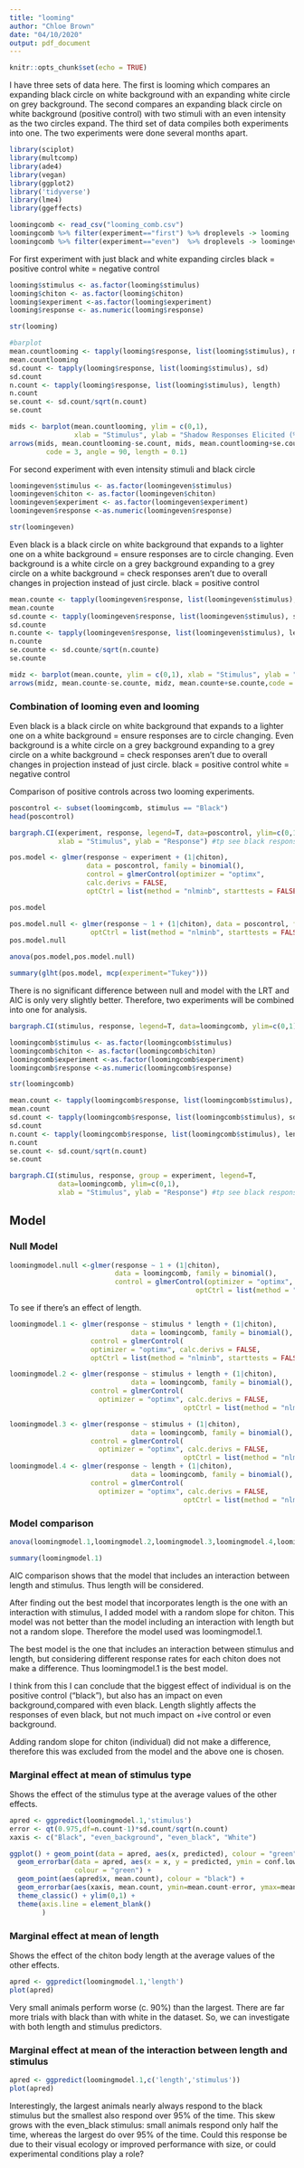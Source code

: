 ```yaml
---
title: "looming"
author: "Chloe Brown"
date: "04/10/2020"
output: pdf_document
---
```


```r
knitr::opts_chunk$set(echo = TRUE)
```

I have three sets of data here. The first is looming which compares an expanding black circle on white background with an expanding white circle on grey background. The second compares an expanding black circle on white background (positive control) with two stimuli with an even intensity as the two circles expand. The third set of data compiles both experiments into one. The two experiments were done several months apart.


```r
library(sciplot)
library(multcomp)
library(ade4)
library(vegan)
library(ggplot2)
library('tidyverse')
library(lme4)
library(ggeffects)
```

```r
loomingcomb <- read_csv("looming_comb.csv")
loomingcomb %>% filter(experiment=="first") %>% droplevels -> looming
loomingcomb %>% filter(experiment=="even")  %>% droplevels -> loomingeven
```

For first experiment with just black and white expanding circles
black = positive control
white = negative control

```r
looming$stimulus <- as.factor(looming$stimulus)
looming$chiton <- as.factor(looming$chiton)
looming$experiment <-as.factor(looming$experiment)
looming$response <- as.numeric(looming$response)

str(looming)
```

```r
#barplot
mean.countlooming <- tapply(looming$response, list(looming$stimulus), mean)
mean.countlooming
sd.count <- tapply(looming$response, list(looming$stimulus), sd)
sd.count
n.count <- tapply(looming$response, list(looming$stimulus), length)
n.count
se.count <- sd.count/sqrt(n.count)
se.count
```


```r
mids <- barplot(mean.countlooming, ylim = c(0,1),
                xlab = "Stimulus", ylab = "Shadow Responses Elicited (%)")
arrows(mids, mean.countlooming-se.count, mids, mean.countlooming+se.count,
         code = 3, angle = 90, length = 0.1)
```

For second experiment with even intensity stimuli and black circle

```r
loomingeven$stimulus <- as.factor(loomingeven$stimulus)
loomingeven$chiton <- as.factor(loomingeven$chiton)
loomingeven$experiment <- as.factor(loomingeven$experiment)
loomingeven$response <-as.numeric(loomingeven$response)

str(loomingeven)
```

Even black is a black circle on white background that expands to a lighter one on a white background = ensure responses are to circle changing. Even background is a white circle on a grey background expanding to a grey circle on a white background = check responses aren't due to overall changes in projection instead of just circle. black = positive control

```r
mean.counte <- tapply(loomingeven$response, list(loomingeven$stimulus), mean)
mean.counte
sd.counte <- tapply(loomingeven$response, list(loomingeven$stimulus), sd)
sd.counte
n.counte <- tapply(loomingeven$response, list(loomingeven$stimulus), length)
n.counte
se.counte <- sd.counte/sqrt(n.counte)
se.counte
```


```r
midz <- barplot(mean.counte, ylim = c(0,1), xlab = "Stimulus", ylab = "Shadow Responses Elicited (%)") 
arrows(midz, mean.counte-se.counte, midz, mean.counte+se.counte,code = 3, angle = 90, length = 0.1)
```

### Combination of looming even and looming

Even black is a black circle on white background that expands to a lighter one on a white background = ensure responses are to circle changing. Even background is a white circle on a grey background expanding to a grey circle on a white background = check responses aren't due to overall changes in projection instead of just circle.
black = positive control
white = negative control

Comparison of positive controls across two looming experiments.

```r
poscontrol <- subset(loomingcomb, stimulus == "Black")
head(poscontrol)
```


```r
bargraph.CI(experiment, response, legend=T, data=poscontrol, ylim=c(0,1),
            xlab = "Stimulus", ylab = "Response") #tp see black responses separately.
```


```r
pos.model <- glmer(response ~ experiment + (1|chiton),
                   data = poscontrol, family = binomial(), 
                   control = glmerControl(optimizer = "optimx",
                   calc.derivs = FALSE,
                   optCtrl = list(method = "nlminb", starttests = FALSE)))

pos.model
```

```r
pos.model.null <- glmer(response ~ 1 + (1|chiton), data = poscontrol, family = binomial(),                             control = glmerControl(optimizer = "optimx",                                                       calc.derivs = FALSE,
                    optCtrl = list(method = "nlminb", starttests = FALSE)))
pos.model.null
```

```r
anova(pos.model,pos.model.null)
```


```r
summary(glht(pos.model, mcp(experiment="Tukey")))
```

There is no significant difference between null and model with the LRT and AIC is only very slightly better. Therefore, two experiments will be combined into one for analysis.

```r
bargraph.CI(stimulus, response, legend=T, data=loomingcomb, ylim=c(0,1), xlab = "Stimulus", ylab = "Response") #tp see black responses separately.
```



```r
loomingcomb$stimulus <- as.factor(loomingcomb$stimulus)
loomingcomb$chiton <- as.factor(loomingcomb$chiton)
loomingcomb$experiment <-as.factor(loomingcomb$experiment)
loomingcomb$response <-as.numeric(loomingcomb$response)

str(loomingcomb)

mean.count <- tapply(loomingcomb$response, list(loomingcomb$stimulus), mean)
mean.count
sd.count <- tapply(loomingcomb$response, list(loomingcomb$stimulus), sd)
sd.count
n.count <- tapply(loomingcomb$response, list(loomingcomb$stimulus), length)
n.count
se.count <- sd.count/sqrt(n.count)
se.count
```


```r
bargraph.CI(stimulus, response, group = experiment, legend=T,
            data=loomingcomb, ylim=c(0,1),
            xlab = "Stimulus", ylab = "Response") #tp see black responses separately.

```

##  Model

### Null Model
 
```r
loomingmodel.null <-glmer(response ~ 1 + (1|chiton),
                          data = loomingcomb, family = binomial(),                              
                          control = glmerControl(optimizer = "optimx", calc.derivs = FALSE,
                                              optCtrl = list(method = "nlminb", starttests = FALSE)))
```
 
To see if there's an effect of length.

```r
loomingmodel.1 <- glmer(response ~ stimulus * length + (1|chiton),
                              data = loomingcomb, family = binomial(),      
                    control = glmerControl(
                    optimizer = "optimx", calc.derivs = FALSE,
                    optCtrl = list(method = "nlminb", starttests = FALSE)))  

loomingmodel.2 <- glmer(response ~ stimulus + length + (1|chiton),
                              data = loomingcomb, family = binomial(),      
                    control = glmerControl(
                      optimizer = "optimx", calc.derivs = FALSE,
                                           optCtrl = list(method = "nlminb", starttests = FALSE)))

loomingmodel.3 <- glmer(response ~ stimulus + (1|chiton),
                              data = loomingcomb, family = binomial(),      
                    control = glmerControl(
                      optimizer = "optimx", calc.derivs = FALSE,
                                           optCtrl = list(method = "nlminb", starttests = FALSE)))  
loomingmodel.4 <- glmer(response ~ length + (1|chiton),
                              data = loomingcomb, family = binomial(),      
                    control = glmerControl(
                      optimizer = "optimx", calc.derivs = FALSE,
                                           optCtrl = list(method = "nlminb", starttests = FALSE)))
```


### Model comparison
 
```r
anova(loomingmodel.1,loomingmodel.2,loomingmodel.3,loomingmodel.4,loomingmodel.null)
```
 

```r
summary(loomingmodel.1)
```


AIC comparison shows that the model that includes an interaction between length and stimulus. Thus length will be considered.


After finding out the best model that incorporates length is the one with an interaction with stimulus, I added model with a random slope for chiton. This model was not better than the model including an interaction with length but not a random slope. Therefore the model used was loomingmodel.1.


The best model is the one that includes an interaction between stimulus and length, but considering different response rates for each chiton does not make a difference. Thus loomingmodel.1 is the best model.

I think from this I can conclude that the biggest effect of individual is on the positive control ("black"), but also has an impact on even background,compared with even black. Length slightly affects the responses of even black, but not much impact on +ive control or even background. 

Adding random slope for chiton (individual) did not make a difference, therefore this was excluded from the model and the above one is chosen.

### Marginal effect at mean of stimulus type

Shows the effect of the stimulus type at the average values of the other effects.

```r
apred <- ggpredict(loomingmodel.1,'stimulus') 
error <- qt(0.975,df=n.count-1)*sd.count/sqrt(n.count)
xaxis <- c("Black", "even_background", "even_black", "White")

ggplot() + geom_point(data = apred, aes(x, predicted), colour = "green") + 
  geom_errorbar(data = apred, aes(x = x, y = predicted, ymin = conf.low, ymax = conf.high),
                colour = "green") + 
  geom_point(aes(apred$x, mean.count), colour = "black") + 
  geom_errorbar(aes(xaxis, mean.count, ymin=mean.count-error, ymax=mean.count+error)) + 
  theme_classic() + ylim(0,1) +
  theme(axis.line = element_blank() 
        )
```

### Marginal effect at mean of length

Shows the effect of the chiton body length at the average values of the other effects.

```r
apred <- ggpredict(loomingmodel.1,'length') 
plot(apred)
```

Very small animals perform worse (c. 90%) than the largest. There are far more trials with black than with white in the dataset. So, we can investigate with both length and stimulus predictors. 


### Marginal effect at mean of the interaction between length and stimulus

```r
apred <- ggpredict(loomingmodel.1,c('length','stimulus')) 
plot(apred)
```

Interestingly, the largest animals nearly always respond to the black stimulus but the smallest also respond over 95% of the time.  This skew grows with the even_black stimulus: small animals respond only half the time, whereas the largest do over 95% of the time. Could this response be due to their visual ecology or improved performance with size, or could experimental conditions play a role?

